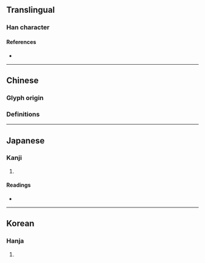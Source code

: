 {{character info/new}}
==Translingual==

===Han character===
{{Han char|rn=9|rad=人|as=05|sn=7|four=|canj=ORLR|ids=⿰亻㠯}}

====References====
* {{Han ref|kx=0097.150|dkj=00489|dj=0206.030|hdz=10134.010|uh=4F40|ud=20288}}

----

==Chinese==
===Glyph origin===
{{Han etym}}
===Definitions===
{{zh-see|似|v}}

----

==Japanese==

===Kanji===
{{ja-kanji|grade=|rs=人05}}

# {{defn|lang=ja|sort=人05}}

====Readings====
* {{ja-readings|on=[[し]] (shi), [[じ]] (ji)|kun=[[ひる]] (hiru)}}

----

==Korean==

===Hanja===
{{ko-hanja|hangeul=사|rv=sa|mr=sa}}

# {{defn|lang=ko|sort=人05}}